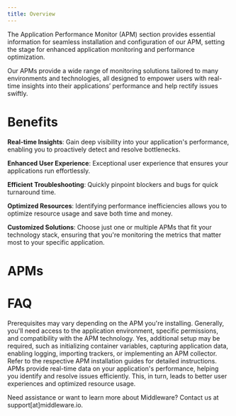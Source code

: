 ```yaml
---
title: Overview
---
```


The Application Performance Monitor (APM) section provides essential information for seamless installation and configuration of our APM, setting the stage for enhanced application monitoring and performance optimization. 

Our APMs provide a wide range of monitoring solutions tailored to many environments and technologies, all designed to empower users with real-time insights into their applications’ performance and help rectify issues swiftly.


# Benefits

**Real-time Insights**: Gain deep visibility into your application's performance, enabling you to proactively detect and resolve bottlenecks.

**Enhanced User Experience**: Exceptional user experience that ensures your applications run effortlessly.

**Efficient Troubleshooting**: Quickly pinpoint blockers and bugs for quick turnaround time.

**Optimized Resources**: Identifying performance inefficiencies allows you to optimize resource usage and save both time and money.

**Customized Solutions**: Choose just one or multiple APMs that fit your technology stack, ensuring that you're monitoring the metrics that matter most to your specific application.

# APMs

<CardGroup cols={4}>
  <Card title="Cloudflare" icon="Cloudflare"  href="https://docs.middleware.io/apm-configuration/cloudflare">
  </Card>
  
  <Card title="Go" icon="Go" href="https://docs.middleware.io/apm-configuration/go">
  </Card>

  <Card title="Java" icon="java"  href="https://docs.middleware.io/apm-configuration/java">
  </Card>
  
  <Card title=".NET" icon="" href="https://docs.middleware.io/apm-configuration/dotnet">
  </Card>

  <Card title="Next.js" icon=""  href="https://docs.middleware.io/apm-configuration/next-js">
  </Card>
  
  <Card title="Node.js" icon="node-js" href="https://docs.middleware.io/apm-configuration/node-js">
  </Card>

  <Card title="PHP" icon="php"  href="https://docs.middleware.io/apm-configuration/php">
  </Card>
  
  <Card title="Python" icon="python" href="https://docs.middleware.io/apm-configuration/python">
  </Card>

  <Card title="Ruby" icon="ruby"  href="https://docs.middleware.io/apm-configuration/ruby">
  </Card>
  
  <Card title="Scala" icon="" href="https://docs.middleware.io/apm-configuration/scala">
  </Card>

  <Card title="Vercel" icon=""  href="https://docs.middleware.io/apm-configuration/vercel-integration">
  </Card>
</CardGroup>

# FAQ

<Accordion title="What are the prerequisites for installing APMs?">
  Prerequisites may vary depending on the APM you're installing. Generally, you'll need access to the application environment, specific permissions, and compatibility with the APM technology.
</Accordion>

<Accordion title="Do I need to configure additional settings after installation?">
  Yes, additional setup may be required, such as initializing container variables, capturing application data, enabling logging, importing trackers, or implementing an APM collector. Refer to the respective APM installation guides for detailed instructions.
</Accordion>

<Accordion title="How do APMs help me improve application performance?">
  APMs provide real-time data on your application's performance, helping you identify and resolve issues efficiently. This, in turn, leads to better user experiences and optimized resource usage.
</Accordion>

<Note> Need assistance or want to learn more about Middleware? Contact us at support[at]middleware.io. </Note>
